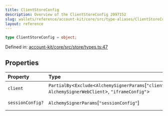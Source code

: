 ```yaml
---
title: ClientStoreConfig
description: Overview of the ClientStoreConfig 2097152
slug: wallets/reference/account-kit/core/src/type-aliases/ClientStoreConfig
layout: reference
---
```


```ts
type ClientStoreConfig = object;
```

Defined in: [account-kit/core/src/store/types.ts:47](https://github.com/alchemyplatform/aa-sdk/blob/923a52171f7246172caf350853843e6680197da9/account-kit/core/src/store/types.ts#L47)

## Properties

| Property                                  | Type                                                                                                     | Defined in                                                                                                                                                                |
| :---------------------------------------- | :------------------------------------------------------------------------------------------------------- | :------------------------------------------------------------------------------------------------------------------------------------------------------------------------ |
| <a id="client" /> `client`                | `PartialBy`\<`Exclude`\<`AlchemySignerParams`\[`"client"`], `AlchemySignerWebClient`>, `"iframeConfig"`> | [account-kit/core/src/store/types.ts:48](https://github.com/alchemyplatform/aa-sdk/blob/923a52171f7246172caf350853843e6680197da9/account-kit/core/src/store/types.ts#L48) |
| <a id="sessionconfig" /> `sessionConfig?` | `AlchemySignerParams`\[`"sessionConfig"`]                                                                | [account-kit/core/src/store/types.ts:52](https://github.com/alchemyplatform/aa-sdk/blob/923a52171f7246172caf350853843e6680197da9/account-kit/core/src/store/types.ts#L52) |
